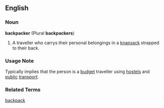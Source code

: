 ==English==
===Noun===
'''backpacker''' (Plural '''backpackers''')
# A traveller who carrys their personal belongings in a [[knapsack]] strapped to their back.
===Usage Note===
Typically implies that the person is a [[budget]] traveller using [[hostel]]s and [[public]] [[transport]].
===Related Terms===
[[backpack]]